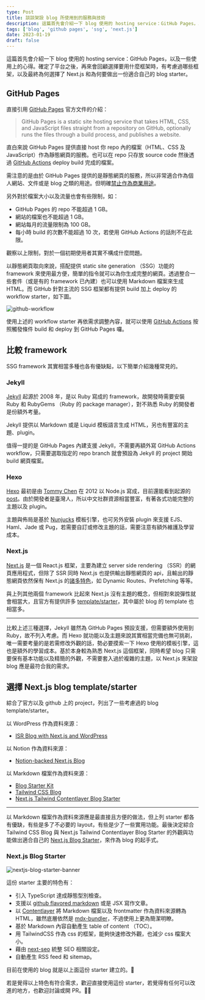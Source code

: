 ```yaml
---
type: Post
title: 談談架設 blog 所使用到的服務與技術
description: 這篇首先會介紹一下 blog 使用的 hosting service：GitHub Pages，以及一些使用上的心得。確定了平台之後，再來會回顧選擇要用什麼框架時，有考慮過哪些框架，以及最終為何選擇了 Next.js 和為何要做出一份適合自己的 blog starter。
tags: ['blog', 'github pages', 'ssg', 'next.js']
date: 2023-01-19
draft: false
---
```


這篇首先會介紹一下 blog 使用的 hosting service：GitHub Pages，以及一些使用上的心得。確定了平台之後，再來會回顧選擇要用什麼框架時，有考慮過哪些框架，以及最終為何選擇了 Next.js 和為何要做出一份適合自己的 blog starter。

## GitHub Pages

直接引用 [GitHub Pages](https://docs.github.com/en/pages/getting-started-with-github-pages/about-github-pages) 官方文件的介紹：

> GitHub Pages is a static site hosting service that takes HTML, CSS, and JavaScript files straight from a repository on GitHub, optionally runs the files through a build process, and publishes a website.

直白來說 GitHub Pages 提供直接 host 你 repo 內的檔案（HTML、CSS 及 JavaScript）作為靜態網頁的服務。也可以在 repo 只存放 source code 然後透過 [GitHub Actions](https://github.com/features/actions) deploy build 完成的檔案。

需注意的是由於 GitHub Pages 提供的是靜態網頁的服務，所以非常適合作為個人網站、文件或是 blog 之類的用途。但明確[禁止作為商業用途](https://docs.github.com/en/pages/getting-started-with-github-pages/about-github-pages#prohibited-uses)。

另外對於檔案大小以及流量也會有些限制，如：

- GitHub Pages 的 repo 不能超過 1 GB。
- 網站的檔案也不能超過 1 GB。
- 網站每月的流量限制為 100 GB。
- 每小時 build 的次數不能超過 10 次，若使用 GitHub Actions 的話則不在此限。

觀察以上限制，對於一個初期使用者其實不構成什麼問題。

以靜態網頁取向來說，搭配提供 static site generation （SSG）功能的 framework 來使用最方便，簡單的指令就可以為你生成完整的網頁。透過整合一些套件（或是有的 framework 已內建）也可以使用 Markdown 檔案來生成 HTML。而 GitHub 針對主流的 SSG 框架都有提供 build 加上 deploy 的 workflow starter，如下圖。

![github-workflow](/images/github-workflow.png)

使用上述的 workflow starter 再依需求調整內容，就可以使用 [GitHub Actions](https://github.com/features/actions) 按照觸發條件 build 和 deploy 到 GitHub Pages 囉。

## 比較 framework

SSG framework 其實相當多種也各有優缺點，以下簡單介紹幾種常見的。

### Jekyll

[Jekyll](https://jekyllrb.com/) 起源於 2008 年，是以 Ruby 寫成的 framework，故開發時需要安裝 Ruby 和 RubyGems （Ruby 的 package manager），對不熟悉 Ruby 的開發者是份額外考量。

Jekyll 提供以 Markdown 或是 Liquid 模板語言生成 HTML，另也有豐富的主題、plugin。

值得一提的是 GitHub Pages 內建支援 Jekyll，不需要再額外寫 GitHub Actions workflow，只需要選取指定的 repo branch 就會預設為 Jekyll 的 project 開始 build 網頁檔案。

### Hexo

[Hexo](https://hexo.io/) 最初是由 [Tommy Chen](https://github.com/tommy351) 在 2012 以 Node.js 寫成，目前還能看到起源的 [post](https://zespia.me/blog/2012/10/11/hexo-debut/)。由於開發者是臺灣人，所以中文社群資源相當豐富，有著各式功能完整的主題以及 plugin。

主題與佈局是基於 [Nunjucks](https://mozilla.github.io/nunjucks/) 模板引擎，也可另外安裝 plugin 來支援 EJS、Haml、Jade 或 Pug，若需要自訂或修改主題的話，需要注意有額外維護及學習成本。

### Next.js

[Next.js](https://nextjs.org/docs/advanced-features/static-html-export) 是一個 React.js 框架，主要為建立 server side rendering （SSR）的網頁應用程式，但除了 SSR 同時 Next.js 也提供輸出靜態網頁的 api，且輸出的靜態網頁依然保有 Next.js 的[諸多特色](https://nextjs.org/docs/advanced-features/static-html-export#supported-features)，如 Dynamic Routes、Prefetching 等等。

與上列其他兩個 framework 比起來 Next.js 沒有主題的概念，但相對來說彈性就會相當大，且官方有提供許多 [template/starter](https://vercel.com/templates/next.js)，其中屬於 blog 的 template 也相當多。

---

比較上述三種選擇，Jekyll 雖然為 GitHub Pages 預設支援，但需要額外使用到 Ruby，故不列入考慮。而 Hexo 就功能以及主題來說其實相當完備也無可挑剃，唯一需要考量的是若需修改外觀的話，勢必要摸索一下 Hexo 使用的模板引擎，這也是額外的學習成本。基於本身較為熟悉 Next.js 這個框架，同時希望 blog 只需要保有基本功能以及精簡的外觀，不需要套入過於複雜的主題，以 Next.js 來架設 blog 應是最符合我的需求。

## 選擇 Next.js blog template/starter

綜合了官方以及 github 上的 project，列出了一些考慮過的 blog template/starter。

以 WordPress 作為資料來源：

- [ISR Blog with Next.js and WordPress](https://vercel.com/templates/next.js/isr-blog-nextjs-wordpress)

以 Notion 作為資料來源：

- [Notion-backed Next.js Blog](https://vercel.com/templates/next.js/notion-blog)

以 Markdown 檔案作為資料來源：

- [Blog Starter Kit](https://vercel.com/templates/next.js/blog-starter-kit)
- [Tailwind CSS Blog](https://vercel.com/templates/next.js/tailwind-css-starter-blog)
- [Next.js Tailwind Contentlayer Blog Starter](https://github.com/Kamigami55/nextjs-tailwind-contentlayer-blog-starter)

---

以 Markdown 檔案作為資料來源應是最直接且方便的做法，但上列 starter 都各有優缺，有些是多了不必要的 layout，有些是少了一些實用功能。最後決定綜合 Tailwind CSS Blog 與 Next.js Tailwind Contentlayer Blog Starter 的外觀與功能做出適合自己的 [Next.js Blog Starter](https://github.com/piovischioh/nextjs-blog-starter)，來作為 blog 的起手式。

### Next.js Blog Starter

![nextjs-blog-starter-banner](/images/banner.png)

這份 starter 主要的特色有：

- 引入 TypeScript 達成靜態型別檢查。
- 支援以 [github flavored markdown](https://github.github.com/gfm/) 或是 JSX 寫作文章。
- 以 [Contentlayer](https://www.contentlayer.dev/) 將 Markdown 檔案以及 frontmatter 作為資料來源轉為 HTML，雖然底層依然是 [mdx-bundler](https://github.com/kentcdodds/mdx-bundler)，不過使用上更為簡潔明瞭。
- 基於 Markdown 內容自動產生 table of content （TOC）。
- 用 TailwindCSS 作為 css 的框架，能夠快速修改外觀，也減少 css 檔案大小。
- 藉由 [next-seo](https://github.com/garmeeh/next-seo) 統整 SEO 相關設定。
- 自動產生 RSS feed 和 sitemap。

目前在使用的 blog 就是以上面這份 starter 建立的。🥳

若是覺得以上特色有符合需求，歡迎直接使用這份 starter，若覺得有任何可以改進的地方，也歡迎討論或開 PR。🙏🏼
